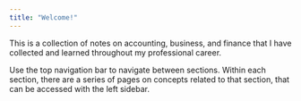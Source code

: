 ```yaml
---
title: "Welcome!"
---
```


This is a collection of notes on accounting, business, and finance that I have collected and learned throughout my professional career.

Use the top navigation bar to navigate between sections. Within each section, there are a series of pages on concepts related to that section, that can be accessed with the left sidebar.